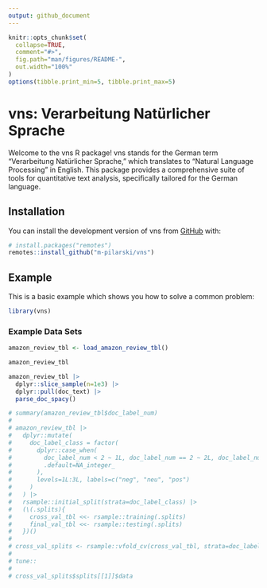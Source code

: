 ```yaml
---
output: github_document
---
```


<!-- README.md is generated from README.Rmd. Please edit that file -->

```r
knitr::opts_chunk$set(
  collapse=TRUE,
  comment="#>",
  fig.path="man/figures/README-",
  out.width="100%"
)
options(tibble.print_min=5, tibble.print_max=5)
```

# vns: Verarbeitung Natürlicher Sprache

Welcome to the vns R package! vns stands for the German term "Verarbeitung Natürlicher Sprache," which translates to "Natural Language Processing" in English. This package provides a comprehensive suite of tools for quantitative text analysis, specifically tailored for the German language.

## Installation

You can install the development version of vns from [GitHub](https://github.com/) with:

```r
# install.packages("remotes")
remotes::install_github("m-pilarski/vns")
```

## Example

This is a basic example which shows you how to solve a common problem:

```r
library(vns)
```

### Example Data Sets

```r
amazon_review_tbl <- load_amazon_review_tbl()

amazon_review_tbl
```
```r
amazon_review_tbl |> 
  dplyr::slice_sample(n=1e3) |> 
  dplyr::pull(doc_text) |> 
  parse_doc_spacy()
```

```r
# summary(amazon_review_tbl$doc_label_num)
# 
# amazon_review_tbl |> 
#   dplyr::mutate(
#     doc_label_class = factor(
#       dplyr::case_when(
#         doc_label_num < 2 ~ 1L, doc_label_num == 2 ~ 2L, doc_label_num > 2 ~ 3L,
#         .default=NA_integer_
#       ),
#       levels=1L:3L, labels=c("neg", "neu", "pos")
#     )
#   ) |> 
#   rsample::initial_split(strata=doc_label_class) |> 
#   (\(.splits){
#     cross_val_tbl <<- rsample::training(.splits)
#     final_val_tbl <<- rsample::testing(.splits)
#   })()
# 
# cross_val_splits <- rsample::vfold_cv(cross_val_tbl, strata=doc_label_class)
# 
# tune::
# 
# cross_val_splits$splits[[1]]$data
```

